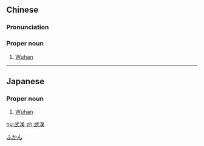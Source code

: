 {{also|武汉}}
==Chinese==
{{zh-forms|s=武汉}}

===Pronunciation===
{{zh-pron
|m=Wǔhàn
|c=mou5 hon3
|mn=Bú-hàn
|cat=pn
}}

===Proper noun===
{{zh-proper noun}}

# [[Wuhan]]

{{zh-cat|Cities}}

----

==Japanese==
{{ja-kanjitab|ぶ|かん|yomi=o}}

===Proper noun===
{{ja-pos|proper|ぶかん}}

# [[Wuhan]]

[[Category:ja:Cities|ふかん]]

[[hu:武漢]]
[[zh:武漢]]
